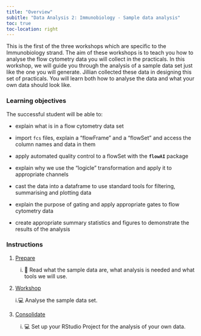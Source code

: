 ```yaml
---
title: "Overview"
subitle: "Data Analysis 2: Immunobiology - Sample data analysis"
toc: true
toc-location: right
---
```


This is the first of the three workshops which are specific to the Immunobiology strand. The aim of these workshops is to teach you how to analyse the flow cytometry data you will collect in the practicals. In this workshop, we will guide you through the analysis of a sample data set just like the one you will generate. Jillian collected these data in designing this set of practicals. You will learn both how to analyse the data and what your own data should look like. 

### Learning objectives

The successful student will be able to:


-   explain what is in a flow cytometry data set

-   import `fcs` files, explain a "flowFrame" and a "flowSet" and access the column 
    names and data in them

-   apply automated quality control to a flowSet with the **`flowAI`** package

-   explain why we use the "logicle" transformation and apply it to appropriate 
    channels

-   cast the data into a dataframe to use standard tools for filtering, 
    summarising and plotting data

-   explain the purpose of gating and apply appropriate gates to flow cytometry
    data

-   create appropriate summary statistics and figures to demonstrate the 
    results of the analysis    

### Instructions

1.  [Prepare](study_before_workshop.qmd)

    i.  📖 Read what the sample data are, what analysis is needed and what tools we will use.

2.  [Workshop](workshop.qmd)
    
    i.💻 Analyse the sample data set.

3.  [Consolidate](study_after_workshop.qmd)

    i. 💻 Set up your RStudio Project for the analysis of your own data.



